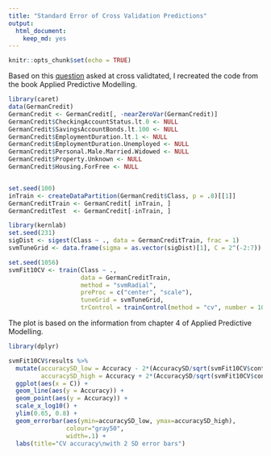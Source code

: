 ```yaml
---
title: "Standard Error of Cross Validation Predictions"
output: 
  html_document: 
    keep_md: yes
---
```


```r
knitr::opts_chunk$set(echo = TRUE)
```


Based on this [question](http://stats.stackexchange.com/questions/206139/is-there-a-way-to-return-the-standard-error-of-cross-validation-predictions-usin/206509#206509) asked at cross validtated, I recreated the code from the book Applied Predictive Modelling.


```r
library(caret)
data(GermanCredit)
GermanCredit <- GermanCredit[, -nearZeroVar(GermanCredit)]
GermanCredit$CheckingAccountStatus.lt.0 <- NULL
GermanCredit$SavingsAccountBonds.lt.100 <- NULL
GermanCredit$EmploymentDuration.lt.1 <- NULL
GermanCredit$EmploymentDuration.Unemployed <- NULL
GermanCredit$Personal.Male.Married.Widowed <- NULL
GermanCredit$Property.Unknown <- NULL
GermanCredit$Housing.ForFree <- NULL


set.seed(100)
inTrain <- createDataPartition(GermanCredit$Class, p = .8)[[1]]
GermanCreditTrain <- GermanCredit[ inTrain, ]
GermanCreditTest  <- GermanCredit[-inTrain, ]

library(kernlab)
set.seed(231)
sigDist <- sigest(Class ~ ., data = GermanCreditTrain, frac = 1)
svmTuneGrid <- data.frame(sigma = as.vector(sigDist)[1], C = 2^(-2:7))

set.seed(1056)
svmFit10CV <- train(Class ~ .,
                    data = GermanCreditTrain,
                    method = "svmRadial",
                    preProc = c("center", "scale"),
                    tuneGrid = svmTuneGrid,
                    trControl = trainControl(method = "cv", number = 10))


```

The plot is based on the information from chapter 4 of Applied Predictive Modelling. 

```r

library(dplyr)

svmFit10CV$results %>%
  mutate(accuracySD_low = Accuracy - 2*(AccuracySD/sqrt(svmFit10CV$control$number * svmFit10CV$control$repeats)),
         accuracySD_high = Accuracy + 2*(AccuracySD/sqrt(svmFit10CV$control$number * svmFit10CV$control$repeats))) %>%
  ggplot(aes(x = C)) +
  geom_line(aes(y = Accuracy)) +
  geom_point(aes(y = Accuracy)) +
  scale_x_log10() + 
  ylim(0.65, 0.8) + 
  geom_errorbar(aes(ymin=accuracySD_low, ymax=accuracySD_high), 
                colour="gray50",
                width=.1) +
  labs(title="CV accuracy\nwith 2 SD error bars")
```

